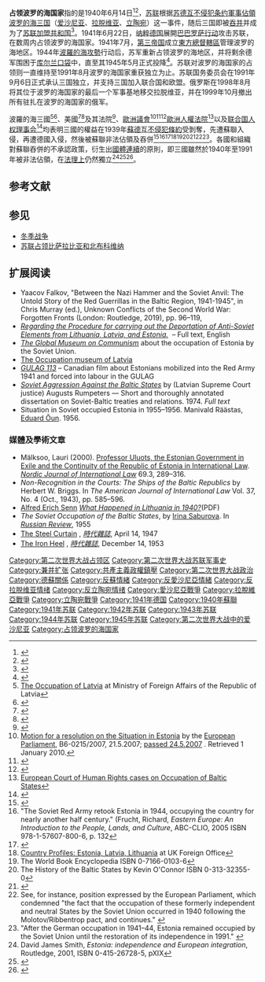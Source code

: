 {{Expand language|en|ja|status2=yes}}
{{noteTA
| 1=zh-cn:吞并;zh-tw:併吞;zh-hk:併吞;zh-sg:并吞;
}}
{{Infobox military conflict
| conflict    = 苏联占领波罗的海国家
| width       = 
| partof      = 
| image       = 
| image_size  =
| alt         =
| caption     = 
| date        = 1940年6月14日－1991年9月6日
| place       = [[波罗的海三国|波罗的海三国]]
| coordinates = <!--Use the {{coord}} template -->
| map_type    = 
| map_relief  = 
| map_size    = 
| map_marksize = 
| map_caption = 
| map_label   = 
| territory   = 苏联兼并[[拉脱维亚|拉脱维亚]]，[[爱沙尼亚|爱沙尼亚]]和[[立陶宛|立陶宛]]
| result      = [[苏联红军|苏联红军]]进驻波罗的海三国，实行[[军事占领|军事占领]]
| status      = 
| combatants_header = 
| combatant1  = 
{{flag|Estonia}}<br>
{{flag|Latvia}}<br>
{{flag|Lithuania}}
| combatant2  = {{USSR}}
| combatant3  = 
| commander1  = 
| commander2  = 
| commander3  = 
| units1      = 
| units2      = 
| units3      = 
| strength1   = 
| strength2   = 
| strength3   = 
| casualties1 = 
| casualties2 = 
| casualties3 = 
| notes       = 
| campaignbox = 
}}
{{Campaignbox Leningrad and Baltics 1941-1944}}
'''占领波罗的海国家'''指的是1940年6月14日<ref>{{cite book |title=Estonia: return to independence |last=Taagepera |first=Rein |authorlink= |coauthors= |year=1993 |publisher=Westview Press |location= |isbn=9780813311999 |page=58 |pages= |url= |accessdate=}}</ref><ref>{{cite journal |last1=Ziemele |first1=Ineta |last2= |first2= |year=2003 |title=State Continuity, Succession and Responsibility: Reparations to the Baltic States and their Peoples? |journal=Baltic Yearbook of International Law |volume=3 |issue= |pages=165–190 |publisher=Martinus Nijhoff  |doi= |url= |accessdate= }}</ref>，[[苏联|苏联]]根据[[苏德互不侵犯条约|苏德互不侵犯条约]][[軍事佔領|軍事佔領]][[波罗的海三国|波罗的海三国]]（[[爱沙尼亚|爱沙尼亚]]、[[拉脱维亚|拉脱维亚]]、[[立陶宛|立陶宛]]）这一事件，随后三国即被[[吞并|吞并]]并成为了[[苏联加盟共和国|苏联加盟共和国]]<ref name="kavass">{{cite book |title=Baltic States |last=Kavass |first=Igor I. |year=1972 |publisher=W. S. Hein |location= |isbn= |page= |url=http://books.google.com/?id=_LRAAAAAIAAJ&q=Baltic+states |quote=The forcible military occupation and subsequent annexation of the Baltic States by the Soviet Union remains to this day (written in 1972) one of the serious unsolved issues of international law}}</ref>。1941年6月22日，[[纳粹德国|纳粹德国]]展開[[巴巴罗萨行动|巴巴罗萨行动]]攻击苏联，在数周内占领波罗的海国家。1941年7月，[[第三帝国|第三帝国]]成立[[東方總督轄區|東方總督轄區]]管理波罗的海地区。1944年[[波羅的海攻勢|波羅的海攻勢]]行动后，苏军重新占领波罗的海地区，并将剩余德军围困于[[库尔兰口袋|库尔兰口袋]]中，直至其1945年5月正式投降<ref>{{cite book |title=The Oxford companion to World War II |last=Davies |first=Norman |authorlink= |editor1-first=Ian |editor1-last=Dear |others=Michael Richard Daniell Foot |year=2001 |publisher=Oxford University Press |location= |isbn=9780198604464 |page=[https://archive.org/details/oxfordcompaniont0000unse_y4p2/page/85 85] |pages= |url=https://archive.org/details/oxfordcompaniont0000unse_y4p2|accessdate=}}</ref>。苏联对波罗的海国家的占领则一直维持至1991年8月波罗的海国家重获独立为止。苏联国务委员会在1991年9月6日正式承认三国独立，并支持三国加入联合国和欧盟。俄罗斯在1998年8月将其位于波罗的海国家的最后一个军事基地移交拉脱维亚，并在1999年10月撤出所有驻扎在波罗的海国家的俄军。

波羅的海三國<ref name="OPL">[http://www.am.gov.lv/en/latvia/history/occupation-aspects/  The Occupation of Latvia] {{webarchive|url=https://web.archive.org/web/20071123015238/http://www.am.gov.lv/en/latvia/history/occupation-aspects/ |date=2007-11-23 }} at Ministry of Foreign Affairs of the Republic of Latvia</ref><ref>{{cite web | title=22 September 1944 from one occupation to another | url=http://www.estemb.org/estonia/history/aid-775 | work= | publisher=Estonian Embassy in Washington | date=2008-09-22 | accessdate=2009-05-01 | quote=For Estonia, World War II did not end, ''de facto'', until 31 August 1994, with the final withdrawal of former Soviet troops from Estonian soil. | archive-date=2018-06-30 | archive-url=https://web.archive.org/web/20180630105553/http://www.estemb.org/estonia/history/aid-775 | dead-url=no }}</ref>、美國<ref>{{cite book |title=Encyclopedia of Soviet law |last=Feldbrugge |first=Ferdinand |authorlink= |coauthors=Gerard Pieter van den Berg, William B. Simons |year=1985 |publisher=BRILL |location= |isbn=90-247-3075-9 |page=461 |pages= |url=http://books.google.com/?id=j7gBESqTciYC&pg=PA461&dq  |accessdate= |quote=On March 26, 1949, the US Department of State issued a circular letter stating that the Baltic countries were still independent nations with their own diplomatic representatives and consuls.}}</ref><ref>{{cite web | last=Fried | first=Daniel | coauthors= | title=U.S.-Baltic Relations: Celebrating 85 Years of Friendship | url=http://merln.ndu.edu/archivepdf/EUR/State/86539.pdf | date=June 14, 2007 | work= | publisher= | accessdate=2009-04-29 | quote=From Sumner Wells' declaration of July 23, 1940, that we would not recognize the occupation. We housed the exiled Baltic diplomatic delegations. We accredited their diplomats. We flew their flags in the State Department's Hall of Flags. We never recognized in deed or word or symbol the illegal occupation of their lands. | deadurl=yes | archiveurl=https://web.archive.org/web/20120819185542/http://merln.ndu.edu/archivepdf/EUR/State/86539.pdf | archivedate=2012年8月19日 }}</ref>及其法院<ref>{{cite book |title=International Law Reports |last=Lauterpacht |first=E. |authorlink= |coauthors=C. J. Greenwood |year=1967 |publisher=Cambridge University Press |location= |isbn=0-521-46380-7 |page= |pages=62–63 |url=http://books.google.com/?id=biAQiRhDsb0C&pg=PA62&dq  |accessdate= |quote=The Court said: (256 N.Y.S.2d 196) " The Government of the United States has never recognized the forceful occupation of Estonia and Latvia by the Soviet Union of Socialist Republics nor does it recognize the absorption and incorporation of Latvia and Estonia into the Union of Soviet Socialist republics. The legality of the acts, laws and decrees of the puppet regimes set up in those countries by the USSR is not recognized by the United States, diplomatic or consular officers are not maintained in either Estonia or Latvia and full recognition is given to the Legations of Estonia and Latvia established and maintained here by the Governments in exile of those countries}}</ref>、[[歐洲議會|歐洲議會]]<ref name="europarl.europa.eu">[http://www.europarl.europa.eu/sides/getDoc.do?pubRef=-//EP//NONSGML+MOTION+B6-2007-0215+0+DOC+PDF+V0//EN  Motion for a resolution on the Situation in Estonia] {{Wayback|url=http://www.europarl.europa.eu/sides/getDoc.do?pubRef=-%2F%2FEP%2F%2FNONSGML+MOTION+B6-2007-0215+0+DOC+PDF+V0%2F%2FEN |date=20180929233021 }} by the [[European_Parliament|European Parliament]], B6-0215/2007, 21.5.2007; [http://www.europarl.europa.eu/sides/getDoc.do?type=PV&reference=20070524&secondRef=ITEM-009-04&language=EN&ring=P6-RC-2007-0205 passed 24.5.2007] {{Wayback|url=http://www.europarl.europa.eu/sides/getDoc.do?type=PV&reference=20070524&secondRef=ITEM-009-04&language=EN&ring=P6-RC-2007-0205 |date=20150519045205 }}. Retrieved 1 January 2010.</ref><ref>{{cite journal | last=Dehousse | first=Renaud | title=The International Practice of the European Communities: Current Survey | journal=European Journal of International Law | volume=4 | issue=1 | year=1993 | pages=141 | url=http://www.ejil.org/journal/Vol4/No1/sr1.html | accessdate=2006-12-09 | archiveurl=https://web.archive.org/web/20070927233741/http://www.ejil.org/journal/Vol4/No1/sr1.html | archivedate=2007-09-27 | deadurl=yes }}</ref><ref>{{cite journal | last=European Parliament | title=Resolution on the situation in Estonia, Latvia, Lithuania | journal=Official Journal of the European Communities | volume=42/78 | series=C | date=January 13, 1983 | url=http://upload.wikimedia.org/wikipedia/en/8/80/Europarliament13011983.jpg | access-date=2013-08-11 | archive-date=2011-06-28 | archive-url=https://web.archive.org/web/20110628204557/http://upload.wikimedia.org/wikipedia/en/8/80/Europarliament13011983.jpg | dead-url=no }}</ref>[[歐洲人權法院|歐洲人權法院]]<ref name="ReferenceA">[[European_Court_of_Human_Rights_cases_on_Occupation_of_Baltic_States|European Court of Human Rights cases on Occupation of Baltic States]]</ref>以及[[联合国人权理事会|联合国人权理事会]]<ref name=un>{{cite web | title=Seventh session Agenda item 9 | url=http://daccessdds.un.org/doc/UNDOC/GEN/G08/117/59/PDF/G0811759.pdf?OpenElement | work= | publisher=United Nations, Human Rights Council, Mission to Estonia | date=17 March 2008 | accessdate=2009-05-01 | quote=The Molotov–Ribbentrop Pact in 1939 assigned Estonia to the Soviet sphere of influence, prompting the beginning of the first Soviet occupation in 1940. After the German defeat in 1944, the second Soviet occupation started and Estonia became a Soviet republic. }}{{dead link|date=2018年1月 |bot=InternetArchiveBot |fix-attempted=yes }}</ref>均表明三國的權益在1939年[[蘇德互不侵犯條約|蘇德互不侵犯條約]]受剝奪，先遭蘇聯入侵，再遭德國入侵，然後被蘇聯非法佔領及吞併<ref name=malksoo>{{cite book|author=Mälksoo, Lauri|year=2003|title=Illegal Annexation and State Continuity: The Case of the Incorporation of the Baltic States by the USSR|location= Leiden – Boston|publisher= Brill| isbn= 90-411-2177-3}}</ref><ref>"The Soviet Red Army retook Estonia in 1944, occupying the country for nearly another half century." (Frucht, Richard, ''Eastern Europe: An Introduction to the People, Lands, and Culture'', ABC-CLIO, 2005  ISBN 978-1-57607-800-6, p. 132</ref><ref>{{cite news |first= |last= |coauthors= |title=Russia and Estonia agree borders |work=BBC |page= |date=18 May 2005 |accessdate=April 29, 2009 |url=http://news.bbc.co.uk/2/hi/europe/4559187.stm |quote=Five decades of almost unbroken Soviet occupation of the Baltic states of Estonia, Latvia and Lithuania ended in 1991 |archive-date=2020-04-12 |archive-url=https://web.archive.org/web/20200412010528/http://news.bbc.co.uk/2/hi/europe/4559187.stm |dead-url=no }}</ref><ref>[http://www.fco.gov.uk/servlet/Front?pagename=OpenMarket/Xcelerate/ShowPage&c=Page&cid=1007029394365&a=KCountryProfile&aid=1019233911509  Country Profiles: Estonia, Latvia, Lithuania] {{Wayback|url=http://www.fco.gov.uk/servlet/Front?pagename=OpenMarket%2FXcelerate%2FShowPage&c=Page&cid=1007029394365&a=KCountryProfile&aid=1019233911509 |date=20121203235635 }} at UK Foreign Office</ref><ref name="autogenerated1">The World Book Encyclopedia ISBN 0-7166-0103-6</ref><ref>The History of the Baltic States by Kevin O'Connor ISBN 0-313-32355-0</ref><ref>{{cite journal | last=Saburova | first=Irina | title=The Soviet Occupation of the Baltic States | url=https://archive.org/details/sim_russian-review_1955-01_14_1/page/36 | journal=[[Russian_Review|Russian Review]]  |volume=14 |issue=1 | year=1955 | pages=36–49 | doi=10.2307/126075 | publisher=Blackwell Publishing | jstor=126075 }}</ref><ref>See, for instance, position expressed by the European Parliament, which condemned "the fact that the occupation of these formerly independent and neutral States by the Soviet Union occurred in 1940 following the Molotov/Ribbentrop pact, and continues." {{cite journal | last=European Parliament | title=Resolution on the situation in Estonia, Latvia, Lithuania | journal=Official Journal of the European Communities | volume=42/78 | series=C | date=January 13, 1983 | url=http://upload.wikimedia.org/wikipedia/en/8/80/Europarliament13011983.jpg | access-date=2013-08-11 | archive-date=2011-06-28 | archive-url=https://web.archive.org/web/20110628204557/http://upload.wikimedia.org/wikipedia/en/8/80/Europarliament13011983.jpg | dead-url=no }}</ref><ref>"After the German occupation in 1941–44, Estonia remained occupied by the Soviet Union until the restoration of its independence in 1991." {{cite court |litigants=KOLK AND KISLYIY v. ESTONIA |court=[[European_Court_of_Human_Rights|European Court of Human Rights]]   |vol= |reporter= |opinion= |pinpoint= |date=17 January 2006 |url=http://cmiskp.echr.coe.int/tkp197/view.asp?action=html&documentId=792672&portal=hbkm&source=externalbydocnumber&table=F69A27FD8FB86142BF01C1166DEA398649  }}</ref>。各國和組織對蘇聯吞併的不承認政策，衍生出[[波羅的海國體連續性|國體連續]]的原則，即三國雖然於1940年至1991年被非法佔領，在[[De_jure|法理上]]仍然獨立<ref name="smith">David James Smith, ''Estonia: independence and European integration'', Routledge, 2001, ISBN 0-415-26728-5, pXIX</ref><ref name="Parrott 1995">{{cite book |title=State building and military power in Russia and the new states of Eurasia |last=Parrott |first=Bruce |authorlink= |coauthors= |year=1995 |publisher=M.E. Sharpe |location= |isbn=1-56324-360-1 |page= |pages=112–115 |chapter=Reversing Soviet Military Occupation |chapterurl=http://books.google.com/books?id=rhKYfA5x3eYC&pg=PA112&dq |url= |accessdate= |archive-date=2020-08-19 |archive-url=https://web.archive.org/web/20200819205808/https://books.google.com/books?id=rhKYfA5x3eYC&pg=PA112&dq }}</ref><ref>{{cite book |last1=Van Elsuwege |first1=Peter |url=http://www.ecmi.de/uploads/tx_lfpubdb/working_paper_20.pdf |title=Russian-speaking minorities in Estonian and Latvia: Problems of integration at the threshold of the European Union |origyear= |publisher=European Centre for Minority Issues |location=Flensburg Germany |page=2 |quote=The forcible incorporation of the Baltic states into the Soviet Union in 1940, on the basis of secret protocols to the Molotov-Ribbentrop Pact, is considered to be null and void. Even though the Soviet Union occupied these countries for a period of fifty years, Estonia, Latvia and Lithuania continued to exist as subjects of international law. |date=April 2004 |access-date=2013-08-11 |archive-url=https://web.archive.org/web/20150923233231/http://www.ecmi.de/uploads/tx_lfpubdb/working_paper_20.pdf |archive-date=2015-09-23 |dead-url=yes }}</ref>。

== 参考文献 ==
{{Reflist|30em}}

== 参见 ==
*[[冬季战争|冬季战争]]
*[[苏联占领比萨拉比亚和北布科维纳|苏联占领比萨拉比亚和北布科维纳]]

== 扩展阅读 ==

* Yaacov Falkov, "Between the Nazi Hammer and the Soviet Anvil: The Untold Story of the Red Guerrillas in the Baltic Region, 1941-1945", in Chris Murray (ed.), Unknown Conflicts of the Second World War: Forgotten Fronts (London: Routledge, 2019), pp. 96–119, {{ISBN|978-1138612945}}
* ''[http://www.latvians.com/en/Reading/TheseNamesAccuse/ThNA-08-Appendix-1.php Regarding the Procedure for carrying out the Deportation of Anti-Soviet Elements from Lithuania, Latvia, and Estonia.] {{Wayback|url=http://www.latvians.com/en/Reading/TheseNamesAccuse/ThNA-08-Appendix-1.php |date=20130530022935 }}'' – Full text, English
* ''[https://web.archive.org/web/20101211204819/http://estonia.globalmuseumoncommunism.org/ The Global Museum on Communism]'' about the occupation of Estonia by the Soviet Union.
* [https://web.archive.org/web/20070118085348/http://www.occupationmuseum.lv/eng/about_us/welcome.html The Occupation museum of Latvia]
* ''[https://web.archive.org/web/20190227182540/http://www.realworldpictures.ca/ GULAG 113]'' – Canadian film about Estonians mobilized into the Red Army 1941 and forced into labour in the GULAG
* ''[http://latvians.com/en/Reading/SovietAggression/envelope-AR.php Soviet Aggression Against the Baltic States] {{Wayback|url=http://latvians.com/en/Reading/SovietAggression/envelope-AR.php |date=20081011124929 }}'' by (Latvian Supreme Court justice) Augusts Rumpeters — Short and thoroughly annotated dissertation on Soviet-Baltic treaties and relations. 1974. ''Full text''
* Situation in Soviet occupied Estonia in 1955–1956. Manivald Räästas, [[Eduard_Õun|Eduard Õun]]. 1956.

=== 媒體及學術文章 ===

* Mälksoo, Lauri (2000). [https://doi.org/10.1163%2F15718100020296305 Professor Uluots, the Estonian Government in Exile and the Continuity of the Republic of Estonia in International Law]. ''[[Nordic_Journal_of_International_Law|Nordic Journal of International Law]]'' 69.3, 289–316.
* ''Non-Recognition in the Courts: The Ships of the Baltic Republics'' by Herbert W. Briggs. In ''The American Journal of International Law'' Vol. 37, No. 4 (Oct., 1943), pp. 585–596.
* [https://web.archive.org/web/20080203174933/http://www.eurozine.com/authors/senn.html Alfred Erich Senn] ''[https://web.archive.org/web/20070705165914/http://www.lfpr.lt/uploads/File/2000-6/Senn.pdf What Happened in Lithuania in 1940?]''(PDF)
* ''The Soviet Occupation of the Baltic States'', by [[Irina_Saburova|Irina Saburova]]. In ''[[Russian_Review|Russian Review]]'', 1955
* [http://www.time.com/time/magazine/article/0,9171,797901-1,00.html The Steel Curtain] {{Wayback|url=http://www.time.com/time/magazine/article/0,9171,797901-1,00.html |date=20090826184754 }}, ''[[時代雜誌|時代雜誌]]'', April 14, 1947
* [http://www.time.com/time/magazine/article/0,9171,806766,00.html The Iron Heel] {{Wayback|url=http://www.time.com/time/magazine/article/0,9171,806766,00.html |date=20090114112434 }}, ''[[時代雜誌|時代雜誌]]'', December 14, 1953

{{苏联军事扩张}}
{{World War II}}
{{Cold War}}
{{立陶宛主題}}
{{Authority control}}

{{DEFAULTSORT:Occupation Of The Baltic States}}
[[Category:第二次世界大战占领区|Category:第二次世界大战占领区]]
[[Category:第二次世界大战苏联军事史|Category:第二次世界大战苏联军事史]]
[[Category:兼并扩张|Category:兼并扩张]]
[[Category:共產主義政權鎮壓|Category:共產主義政權鎮壓]]
[[Category:第二次世界大战政治|Category:第二次世界大战政治]]
[[Category:德蘇關係|Category:德蘇關係]]
[[Category:反蘇情緒|Category:反蘇情緒]]
[[Category:反愛沙尼亞情緒|Category:反愛沙尼亞情緒]]
[[Category:反拉脱维亚情绪|Category:反拉脱维亚情绪]]
[[Category:反立陶宛情绪|Category:反立陶宛情绪]]
[[Category:愛沙尼亞戰爭|Category:愛沙尼亞戰爭]]
[[Category:拉脫維亞戰爭|Category:拉脫維亞戰爭]]
[[Category:立陶宛戰爭|Category:立陶宛戰爭]]
[[Category:1941年德国|Category:1941年德国]]
[[Category:1940年蘇聯|Category:1940年蘇聯]]
[[Category:1941年苏联|Category:1941年苏联]]
[[Category:1942年苏联|Category:1942年苏联]]
[[Category:1943年苏联|Category:1943年苏联]]
[[Category:1944年苏联|Category:1944年苏联]]
[[Category:1945年苏联|Category:1945年苏联]]
[[Category:第二次世界大战中的爱沙尼亚|Category:第二次世界大战中的爱沙尼亚]]
[[Category:占领波罗的海国家|Category:占领波罗的海国家]]